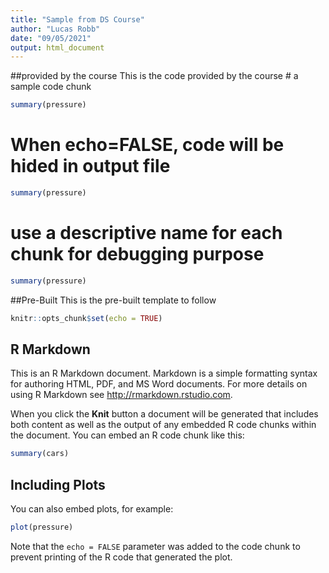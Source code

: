 ```yaml
---
title: "Sample from DS Course"
author: "Lucas Robb"
date: "09/05/2021"
output: html_document
---
```

##provided by the course
This is the code provided by the course
# a sample code chunk
```r
summary(pressure)
```

# When echo=FALSE, code will be hided in output file
```r
summary(pressure)
```

# use a descriptive name for each chunk for debugging purpose
```r
summary(pressure)
```



##Pre-Built
This is the pre-built template to follow
```r
knitr::opts_chunk$set(echo = TRUE)
```

## R Markdown

This is an R Markdown document. Markdown is a simple formatting syntax for authoring HTML, PDF, and MS Word documents. For more details on using R Markdown see <http://rmarkdown.rstudio.com>.

When you click the **Knit** button a document will be generated that includes both content as well as the output of any embedded R code chunks within the document. You can embed an R code chunk like this:

```r
summary(cars)
```

## Including Plots

You can also embed plots, for example:

```r
plot(pressure)
```

Note that the `echo = FALSE` parameter was added to the code chunk to prevent printing of the R code that generated the plot.
